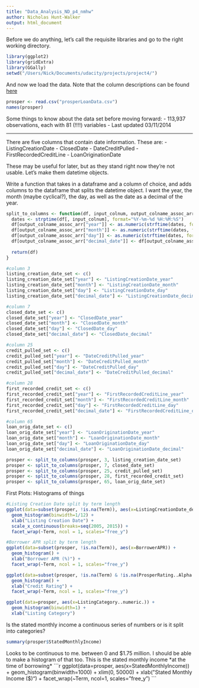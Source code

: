 ```yaml
---
title: "Data_Analysis_ND_p4_nmhw"
author: Nicholas Hunt-Walker
output: html_document
---
```


Before we do anything, let's call the requisite libraries and go to the right working directory.
```r
library(ggplot2)
library(gridExtra)
library(GGally)
setwd("/Users/Nick/Documents/udacity/projects/project4/")
```


And now we load the data. Note that the column descriptions can be found [here](./Prosper Loan Data - Variable Definitions.xlsx)
```r
prosper <- read.csv("prosperLoanData.csv")
names(prosper)
```


Some things to know about the data set before moving forward:
- 113,937 observations, each with 81 (!!!!) variables
- Last updated 03/11/2014

---

There are five columns that contain date information. These are:
- ListingCreationDate
- ClosedDate
- DateCreditPulled
- FirstRecordedCreditLine
- LoanOriginationDate

These may be useful for later, but as they stand right now they're not usable. Let's make them datetime objects. 

Write a function that takes in a dataframe and a column of choice, and adds columns to the dataframe that splits the datetime object. I want the year, the month (maybe cyclical?), the day, as well as the date as a decimal of the year.
```r
split_to_columns <- function(df, input_colnum, output_colname_assoc_arr) {
  dates <- strptime(df[, input_colnum], format="%Y-%m-%d %H:%M:%S")
  df[output_colname_assoc_arr["year"]] <- as.numeric(strftime(dates, format="%Y"))
  df[output_colname_assoc_arr["month"]] <- as.numeric(strftime(dates, format="%m"))
  df[output_colname_assoc_arr["day"]] <- as.numeric(strftime(dates, format="%d"))
  df[output_colname_assoc_arr["decimal_date"]] <- df[output_colname_assoc_arr["year"]] + (as.numeric(strftime(dates, format="%j"))/366)
  
  return(df)
}
```

```r
#column 3
listing_creation_date_set <- c()
listing_creation_date_set["year"] <- "ListingCreationDate_year"
listing_creation_date_set["month"] <- "ListingCreationDate_month"
listing_creation_date_set["day"] <- "ListingCreationDate_day"
listing_creation_date_set["decimal_date"] <- "ListingCreationDate_decimal"

#column 7
closed_date_set <- c()
closed_date_set["year"] <- "ClosedDate_year"
closed_date_set["month"] <- "ClosedDate_month"
closed_date_set["day"] <- "ClosedDate_day"
closed_date_set["decimal_date"] <- "ClosedDate_decimal"

#column 25
credit_pulled_set <- c()
credit_pulled_set["year"] <- "DateCreditPulled_year"
credit_pulled_set["month"] <- "DateCreditPulled_month"
credit_pulled_set["day"] <- "DateCreditPulled_day"
credit_pulled_set["decimal_date"] <- "DateCreditPulled_decimal"

#column 28
first_recorded_credit_set <- c()
first_recorded_credit_set["year"] <- "FirstRecordedCreditLine_year"
first_recorded_credit_set["month"] <- "FirstRecordedCreditLine_month"
first_recorded_credit_set["day"] <- "FirstRecordedCreditLine_day"
first_recorded_credit_set["decimal_date"] <- "FirstRecordedCreditLine_decimal"

#column 65
loan_orig_date_set <- c()
loan_orig_date_set["year"] <- "LoanOriginationDate_year"
loan_orig_date_set["month"] <- "LoanOriginationDate_month"
loan_orig_date_set["day"] <- "LoanOriginationDate_day"
loan_orig_date_set["decimal_date"] <- "LoanOriginationDate_decimal"

prosper <- split_to_columns(prosper, 3, listing_creation_date_set)
prosper <- split_to_columns(prosper, 7, closed_date_set)
prosper <- split_to_columns(prosper, 25, credit_pulled_set)
prosper <- split_to_columns(prosper, 28, first_recorded_credit_set)
prosper <- split_to_columns(prosper, 65, loan_orig_date_set)
```


First Plots: Histograms of things
```r
#Listing Creation Date split by term length
ggplot(data=subset(prosper, !is.na(Term)), aes(x=ListingCreationDate_decimal)) + 
  geom_histogram(binwidth=1/12) + 
  xlab("Listing Creation Date") +
  scale_x_continuous(breaks=seq(2005, 2015)) +
  facet_wrap(~Term, ncol = 1, scales="free_y")

#Borrower APR split by term length
ggplot(data=subset(prosper, !is.na(Term)), aes(x=BorrowerAPR)) +
  geom_histogram() +
  xlab("Borrower APR (%)") +
  facet_wrap(~Term, ncol = 1, scales="free_y")

ggplot(data=subset(prosper, !is.na(Term) & !is.na(ProsperRating..Alpha.)), aes(x=ProsperRating..Alpha.)) +
  geom_histogram() +
  xlab("Credit Rating") +
  facet_wrap(~Term, ncol = 1, scales="free_y")

ggplot(data=prosper, aes(x=ListingCategory..numeric.)) +
  geom_histogram(binwidth=1) +
  xlab("Listing Category")
```

Is the stated monthly income a continuous series of numbers or is it split into categories?
```r
summary(prosper$StatedMonthlyIncome)
```
Looks to be continuous to me. between 0 and $1.75 million. I should be able to make a histogram of that too. This is the stated monthly income *at the time of borrowing*
```r
ggplot(data=prosper, aes(x=StatedMonthlyIncome)) +
  geom_histogram(binwidth=1000) +
  xlim(0, 50000) +
  xlab("Stated Monthly Income ($)") +
  facet_wrap(~Term, ncol=1, scales="free_y")
```


